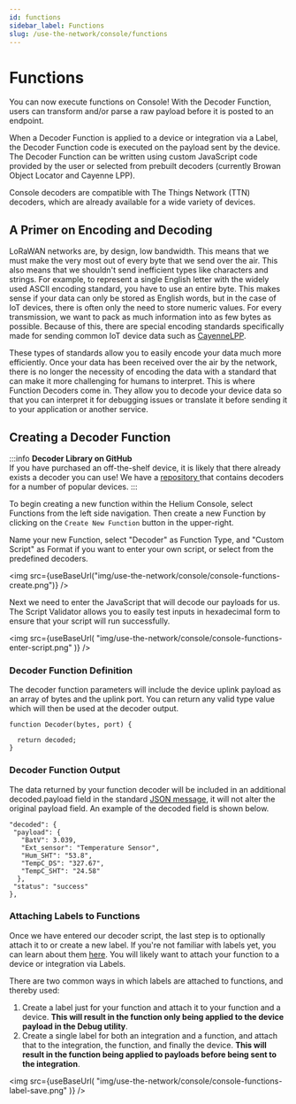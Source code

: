 ```yaml
---
id: functions
sidebar_label: Functions
slug: /use-the-network/console/functions
---
```


# Functions


You can now execute functions on Console! With the Decoder Function, users can
transform and/or parse a raw payload before it is posted to an endpoint.

When a Decoder Function is applied to a device or integration via a Label, the
Decoder Function code is executed on the payload sent by the device. The Decoder
Function can be written using custom JavaScript code provided by the user or
selected from prebuilt decoders \(currently Browan Object Locator and Cayenne
LPP\).

Console decoders are compatible with The Things Network \(TTN\) decoders, which
are already available for a wide variety of devices.

## A Primer on Encoding and Decoding

LoRaWAN networks are, by design, low bandwidth. This means that we must make the
very most out of every byte that we send over the air. This also means that we
shouldn't send inefficient types like characters and strings. For example, to
represent a single English letter with the widely used ASCII encoding standard,
you have to use an entire byte. This makes sense if your data can only be stored
as English words, but in the case of IoT devices, there is often only the need
to store numeric values. For every transmission, we want to pack as much
information into as few bytes as possible. Because of this, there are special
encoding standards specifically made for sending common IoT device data such as
[CayenneLPP](https://developers.mydevices.com/cayenne/docs/lora/#lora-cayenne-low-power-payload).

These types of standards allow you to easily encode your data much more
efficiently. Once your data has been received over the air by the network, there
is no longer the necessity of encoding the data with a standard that can make it
more challenging for humans to interpret. This is where Function Decoders come
in. They allow you to decode your device data so that you can interpret it for
debugging issues or translate it before sending it to your application or
another service.

## Creating a Decoder Function

:::info 
**Decoder Library on GitHub**  
If you have purchased an off-the-shelf device, it is likely that there already
exists a decoder you can use! We have a
[repository ](https://github.com/helium/console-decoders)that contains decoders
for a number of popular devices. 
:::

To begin creating a new function within the Helium Console, select Functions
from the left side navigation. Then create a new Function by clicking on the
`Create New Function` button in the upper-right.

Name your new Function, select "Decoder" as Function Type, and "Custom Script"
as Format if you want to enter your own script, or select from the predefined
decoders.

<img
  src={useBaseUrl("img/use-the-network/console/console-functions-create.png")}
/>

Next we need to enter the JavaScript that will decode our payloads for us. The
Script Validator allows you to easily test inputs in hexadecimal form to ensure
that your script will run successfully.

<img
  src={useBaseUrl(
    "img/use-the-network/console/console-functions-enter-script.png"
  )}
/>

### Decoder Function Definition

The decoder function parameters will include the device uplink payload as an
array of bytes and the uplink port. You can return any valid type value which
will then be used at the decoder output.

```text
function Decoder(bytes, port) {

  return decoded;
}
```

### Decoder Function Output

The data returned by your function decoder will be included in an additional
decoded.payload field in the standard
[JSON message](integrations/json-schema),
it will not alter the original payload field. An example of the decoded field is
shown below.

```text
"decoded": {
 "payload": {
   "BatV": 3.039,
   "Ext_sensor": "Temperature Sensor",
   "Hum_SHT": "53.8",
   "TempC_DS": "327.67",
   "TempC_SHT": "24.58"
  },
 "status": "success"
},
```

### Attaching Labels to Functions

Once we have entered our decoder script, the last step is to optionally attach
it to or create a new label. If you're not familiar with labels yet, you can
learn about them [here](/use-the-network/console/labels/). You will likely want to attach your function to a device
or integration via Labels.

There are two common ways in which labels are attached to functions, and thereby
used:

1. Create a label just for your function and attach it to your function and a
   device. **This will result in the function only being applied to the device
   payload in the Debug utility**.
2. Create a single label for both an integration and a function, and attach that
   to the integration, the function, and finally the device. **This will result
   in the function being applied to payloads before being sent to the
   integration**.

<img
  src={useBaseUrl(
    "img/use-the-network/console/console-functions-label-save.png"
  )}
/>
